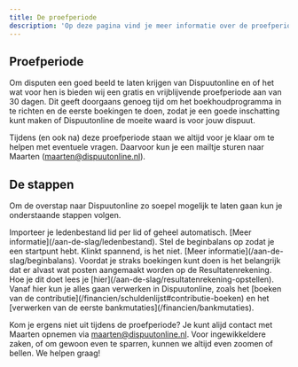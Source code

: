 ```yaml
---
title: De proefperiode
description: 'Op deze pagina vind je meer informatie over de proefperiode en hoe je het best van start kunt gaan met Dispuutonline.'
---
```


## Proefperiode

Om disputen een goed beeld te laten krijgen van Dispuutonline en of het wat voor hen is bieden wij een gratis en vrijblijvende proefperiode aan van 30 dagen. Dit geeft doorgaans genoeg tijd om het boekhoudprogramma in te richten en de eerste boekingen te doen, zodat je een goede inschatting kunt maken of Dispuutonline de moeite waard is voor jouw dispuut.

Tijdens (en ook na) deze proefperiode staan we altijd voor je klaar om te helpen met eventuele vragen. Daarvoor kun je een mailtje sturen naar Maarten ([maarten@dispuutonline.nl](mailto:maarten@dispuutonline.nl)).

## De stappen

Om de overstap naar Dispuutonline zo soepel mogelijk te laten gaan kun je onderstaande stappen volgen.

<Steps>
  <Step title="Ledenbestand importeren">
    Importeer je ledenbestand lid per lid of geheel automatisch. [Meer informatie](/aan-de-slag/ledenbestand).
  </Step>
  <Step title="Beginbalans opstellen">
    Stel de beginbalans op zodat je een startpunt hebt. Klinkt spannend, is het niet. [Meer informatie](/aan-de-slag/beginbalans).
  </Step>
  <Step title="Resultatenrekening opstellen">
      Voordat je straks boekingen kunt doen is het belangrijk dat er alvast wat posten aangemaakt worden op de Resultatenrekening. Hoe je dit doet lees je [hier](/aan-de-slag/resultatenrekening-opstellen).
    </Step>
  <Step title="Klaar! Business as usual.">
      Vanaf hier kun je alles gaan verwerken in Dispuutonline, zoals het [boeken van de contributie](/financien/schuldenlijst#contributie-boeken) en het [verwerken van de eerste bankmutaties](/financien/bankmutaties).
    </Step>
</Steps>

<Note>Kom je ergens niet uit tijdens de proefperiode? Je kunt alijd contact met Maarten opnemen via maarten@dispuutonline.nl. Voor ingewikkeldere zaken, of om gewoon even te sparren, kunnen we altijd even zoomen of bellen. We helpen graag!</Note>
